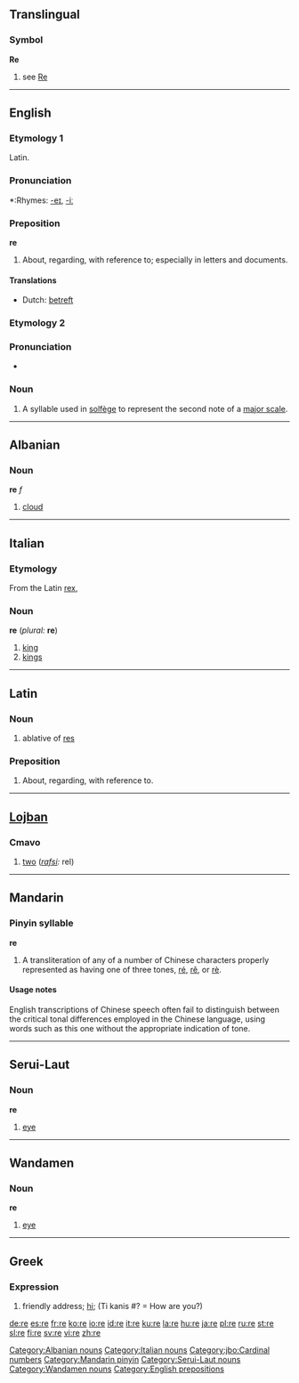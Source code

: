 {{see|Re|RE|Ré|re-|ré-|ré|rě|rè}}
{{wikipedia}}
==Translingual==
===Symbol===
'''Re'''
# see [[Re]]

----

==English==

===Etymology 1===
Latin.
===Pronunciation===
*:Rhymes: [[Rhymes:English:-eɪ|-eɪ]], [[Rhymes:English:-iː|-iː]]
===Preposition===
'''re'''
# About, regarding, with reference to; especially in letters and documents.

====Translations====
{{top}}
*Dutch: [[betreft]]
{{mid}}
{{bottom}}

===Etymology 2===
===Pronunciation===
*{{IPA|/reɪ/}}
===Noun===
{{en-noun|-}}
# A syllable used in [[solfège]] to represent the second note of a [[major scale]].

----

==Albanian==
===Noun===
'''re''' ''f''

# [[cloud]]

[[Category:Albanian nouns]]

----

==Italian==

===Etymology===
From the Latin [[rex]],
===Noun===
'''re''' (''plural:'' '''re''')

#[[king]]
#[[kings]]

[[Category:Italian nouns]]

----

==Latin==
===Noun===
# ablative of [[res#Latin|res]]

===Preposition===
# About, regarding, with reference to.

----

==[[Lojban]]==
===Cmavo===
# [[two]] (''[[rafsi]]:'' rel)

[[Category:jbo:Cardinal numbers]]

----

==Mandarin==
===Pinyin syllable===
'''re'''
# A transliteration of any of a number of Chinese characters properly represented as having one of three tones, [[ré]], [[rě]], or [[rè]].

====Usage notes====
English transcriptions of Chinese speech often fail to distinguish between the critical tonal differences employed in the Chinese language, using words such as this one without the appropriate indication of tone.

[[Category:Mandarin pinyin]]

----

==Serui-Laut==
===Noun===
'''re'''

# [[eye]]

[[Category:Serui-Laut nouns]]

----

==Wandamen==
===Noun===
'''re'''

# [[eye]]

[[Category:Wandamen nouns]]

----

==Greek==

===Expression===
# friendly address; [[hi]]; (Ti kanis #? = How are you?)

[[Category:English prepositions]]

[[de:re]]
[[es:re]]
[[fr:re]]
[[ko:re]]
[[io:re]]
[[id:re]]
[[it:re]]
[[ku:re]]
[[la:re]]
[[hu:re]]
[[ja:re]]
[[pl:re]]
[[ru:re]]
[[st:re]]
[[sl:re]]
[[fi:re]]
[[sv:re]]
[[vi:re]]
[[zh:re]]